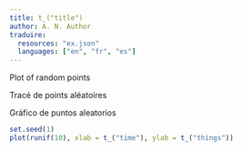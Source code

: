 ```yaml
---
title: t_("title")
author: A. N. Author
traduire:
  resources: "ex.json"
  languages: ["en", "fr", "es"]
---
```


::: {lang=en}
Plot of random points
:::

::: {lang=fr}
Tracé de points aléatoires
:::

::: {lang=es}
Gráfico de puntos aleatorios
:::

```r
set.seed(1)
plot(runif(10), xlab = t_("time"), ylab = t_("things"))
```
